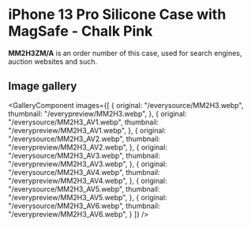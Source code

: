 
# iPhone 13 Pro Silicone Case with MagSafe - Chalk Pink

<Callout type='info' emoji='👉🏻'>**MM2H3ZM/A** is an order number of this case, used for search engines, auction websites and such.</Callout>

## Image gallery

<GalleryComponent
    images={[
      {
        original: "/everysource/MM2H3.webp",
        thumbnail: "/everypreview/MM2H3.webp",
      },
      {
        original: "/everysource/MM2H3_AV1.webp",
        thumbnail: "/everypreview/MM2H3_AV1.webp",
      },
      {
        original: "/everysource/MM2H3_AV2.webp",
        thumbnail: "/everypreview/MM2H3_AV2.webp",
      },
      {
        original: "/everysource/MM2H3_AV3.webp",
        thumbnail: "/everypreview/MM2H3_AV3.webp",
      },
      {
        original: "/everysource/MM2H3_AV4.webp",
        thumbnail: "/everypreview/MM2H3_AV4.webp",
      },
      {
        original: "/everysource/MM2H3_AV5.webp",
        thumbnail: "/everypreview/MM2H3_AV5.webp",
      },
      {
        original: "/everysource/MM2H3_AV6.webp",
        thumbnail: "/everypreview/MM2H3_AV6.webp",
      }
    ]}
  />
